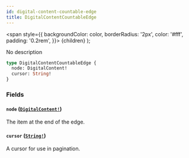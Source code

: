 ```yaml
---
id: digital-content-countable-edge
title: DigitalContentCountableEdge
---
```


<span
style={{
      backgroundColor: color,
      borderRadius: '2px',
      color: '#fff',
      padding: '0.2rem',
    }}>
{children}
</span>
);

No description

```graphql
type DigitalContentCountableEdge {
  node: DigitalContent!
  cursor: String!
}
```

### Fields

#### `node` ([`DigitalContent!`](/api-reference/objects/digital-content.mdx))

The item at the end of the edge.

#### `cursor` ([`String!`](/api-reference/scalars/string.mdx))

A cursor for use in pagination.
